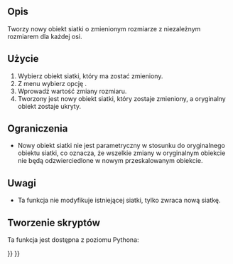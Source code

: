 <languages/>

{{Docnav/pl
|[[OpenSCAD_ScaleMeshFeature/pl|Skaluj cechę siatki]]
|[[OpenSCAD_IncreaseToleranceFeature/pl|Cecha zwiększonej tolerancji]]
|[[OpenSCAD_Workbench/pl|środowisko pracy OpenSCAD]]
|IconL=OpenSCAD_ScaleMeshFeature.svg
|IconR=OpenSCAD_IncreaseToleranceFeature.svg
|IconC=Workbench_OpenSCAD.svg
}}

{{GuiCommand/pl
|Name=OpenSCAD ResizeMeshFeature
|Name/pl=Zmień rozmiar cechy siatki
|MenuLocation=OpenSCAD → Zmień rozmiar cechy siatki
|Workbenches=[[OpenSCAD_Workbench/pl|OpenSCAD]]
}}

<span id="Description"></span>
==Opis== 

Tworzy nowy obiekt siatki o zmienionym rozmiarze z niezależnym rozmiarem dla każdej osi.

<span id="Usage"></span>
==Użycie== 

# Wybierz obiekt siatki, który ma zostać zmieniony.
# Z menu wybierz opcję {{MenuCommand|OpenSCAD → [[Image:OpenSCAD_ResizeMeshFeature.svg|16px]] Zmień rozmiar cechy siatki}}.
# Wprowadź wartość zmiany rozmiaru.
# Tworzony jest nowy obiekt siatki, który zostaje zmieniony, a oryginalny obiekt zostaje ukryty.

<span id="Limitations"></span>
==Ograniczenia== 

* Nowy obiekt siatki nie jest parametryczny w stosunku do oryginalnego obiektu siatki, co oznacza, że wszelkie zmiany w oryginalnym obiekcie nie będą odzwierciedlone w nowym przeskalowanym obiekcie.

<span id="Notes"></span>
==Uwagi== 

* Ta funkcja nie modyfikuje istniejącej siatki, tylko zwraca nową siatkę.

<span id="Scripting"></span>
==Tworzenie skryptów==

Ta funkcja jest dostępna z poziomu Pythona:

{{Code|code=
import OpenSCADUtils
import Mesh
#this assumes an existing object in the document named "Mesh" that you wish to mirror
original_mesh = App.ActiveDocument.Mesh
resized_mesh = OpenSCADUtils.resizemesh(original_mesh.Mesh, FreeCAD.Base.Vector(100,50,40))
#New mesh would be 100 mm on the x axis, 50 mm on the y axis, and 40 mm on the z axis.
Mesh.show(resized_mesh)
}}


{{Docnav/pl
|[[OpenSCAD_ScaleMeshFeature/pl|Skaluj cechę siatki]]
|[[OpenSCAD_IncreaseToleranceFeature/pl|Cecha zwiększonej tolerancji]]
|[[OpenSCAD_Workbench/pl|środowisko pracy OpenSCAD]]
|IconL=OpenSCAD_ScaleMeshFeature.svg
|IconR=OpenSCAD_IncreaseToleranceFeature.svg
|IconC=Workbench_OpenSCAD.svg
}}

{{OpenSCAD_Tools_navi{{#translation:}}}}
{{Userdocnavi{{#translation:}}}}